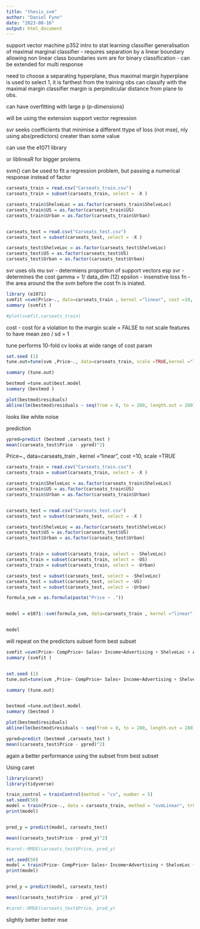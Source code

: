 ---
title: "thesis_svm"
author: "Daniel Fynn"
date: "2023-08-16"
output: html_document
---

support vector machine p352 intro to stat learning
classifier 
generalisation of maximal marginal classifier - requires separation by a linear boundary 
allowing non linear class boundaries 
svm are for binary classification - can be extended for multi response 

need to choose a separating hyperplane, thus maximal margin hyperplane is used to select 1, it is farthest from the training obs
can classify with the maximal margin classifier
margin is perpindicular distance from plane to obs. 

can have overfitting with large p (p-dimensions)

will be using the extension support vector regression 

svr seeks coefficients that minimise a different ttype of loss (not mse), nly using abs(predictors) creater than some value 

can use the e1071 library 

or liblineaR for bigger prolems


svm() can be used to fit a regression problem, but passing a numerical response instead of factor


```{r}

carseats_train = read.csv("Carseats_train.csv")
carseats_train = subset(carseats_train, select = -X )

carseats_train$ShelveLoc = as.factor(carseats_train$ShelveLoc)
carseats_train$US = as.factor(carseats_train$US)
carseats_train$Urban = as.factor(carseats_train$Urban)


carseats_test = read.csv("Carseats_test.csv")
carseats_test = subset(carseats_test, select = -X )

carseats_test$ShelveLoc = as.factor(carseats_test$ShelveLoc)
carseats_test$US = as.factor(carseats_test$US)
carseats_test$Urban = as.factor(carseats_test$Urban)
```



svr uses ols
mu svr - determiens proportion of support vectors
esp svr - determines the cost 
gamma = 1/ data_dim (12)
epsilon - insenstive loss fn - the area around the the svm before the cost fn is iniated. 

```{r}
library (e1071)
svmfit =svm(Price~., data=carseats_train , kernel ="linear", cost =10, scale =TRUE )
summary (svmfit )

#plot(svmfit,carseats_train)
```



cost - cost for a violation to the margin
scale = FALSE to not scale features to have mean zeo / sd = 1



tune performs 10-fold cv
looks at wide range of cost param

```{r}
set.seed (1)
tune.out=tune(svm ,Price~., data=carseats_train, scale =TRUE,kernel ="linear", ranges =list(cost=c(0.001 , 0.01, 0.1, 1,5,10,100) ))

summary (tune.out)
```


```{r}
bestmod =tune.out$best.model
summary (bestmod )
```


```{r}
plot(bestmod$residuals)
abline(lm(bestmod$residuals ~ seq(from = 0, to = 280, length.out = 280)))

```


looks like white noise



 prediction

 
```{r}
ypred=predict (bestmod ,carseats_test )
mean((carseats_test$Price - ypred)^2)

```



Price~., data=carseats_train , kernel ="linear", cost =10, scale =TRUE


```{r}
carseats_train = read.csv("Carseats_train.csv")
carseats_train = subset(carseats_train, select = -X )

carseats_train$ShelveLoc = as.factor(carseats_train$ShelveLoc)
carseats_train$US = as.factor(carseats_train$US)
carseats_train$Urban = as.factor(carseats_train$Urban)


carseats_test = read.csv("Carseats_test.csv")
carseats_test = subset(carseats_test, select = -X )

carseats_test$ShelveLoc = as.factor(carseats_test$ShelveLoc)
carseats_test$US = as.factor(carseats_test$US)
carseats_test$Urban = as.factor(carseats_test$Urban)


carseats_train = subset(carseats_train, select = -ShelveLoc)
carseats_train = subset(carseats_train, select = -US)
carseats_train = subset(carseats_train, select = -Urban)

carseats_test = subset(carseats_test, select = -ShelveLoc)
carseats_test = subset(carseats_test, select = -US)
carseats_test = subset(carseats_test, select = -Urban)

```



```{r}

formula_svm = as.formula(paste("Price ~ ."))


model = e1071::svm(formula_svm, data=carseats_train , kernel ="linear", cost =10, scale =TRUE)


model
```



will repeat on the predictors subset form best subset


```{r}
svmfit =svm(Price~ CompPrice+ Sales+ Income+Advertising + ShelveLoc + Age, data=carseats_train , kernel ="linear", cost =10, scale =TRUE )
summary (svmfit )


set.seed (1)
tune.out=tune(svm ,Price~ CompPrice+ Sales+ Income+Advertising + ShelveLoc + Age, data=carseats_train, scale =TRUE,kernel ="linear", ranges =list(cost=c(0.001 , 0.01, 0.1, 1,5,10,100) ))

summary (tune.out)


bestmod =tune.out$best.model
summary (bestmod )

plot(bestmod$residuals)
abline(lm(bestmod$residuals ~ seq(from = 0, to = 280, length.out = 280)))

ypred=predict (bestmod ,carseats_test )
mean((carseats_test$Price - ypred)^2)

```


again a better performance using the subset from best subset




Using caret

```{r}
library(caret)
library(tidyverse)
```

```{r}
train_control = trainControl(method = "cv", number = 5)
set.seed(50)
model = train(Price~., data = carseats_train, method = "svmLinear", trControl = train_control,tuneGrid = expand.grid(C =c(0.001 , 0.01, 0.1, 1,5,10,100)))
print(model)



```


```{r}
pred_y = predict(model, carseats_test)

mean((carseats_test$Price - pred_y)^2)

#caret::RMSE(carseats_test$Price, pred_y)

```



```{r}
set.seed(50)
model = train(Price~ CompPrice+ Sales+ Income+Advertising + ShelveLoc + Age, data = carseats_train, method = "svmLinear", trControl = train_control,tuneGrid = expand.grid(C =c(0.001 , 0.01, 0.1, 1,5,10,100)))
print(model)


pred_y = predict(model, carseats_test)

mean((carseats_test$Price - pred_y)^2)

#caret::RMSE(carseats_test$Price, pred_y)

```

 slightly better better mse
 
 
 
 